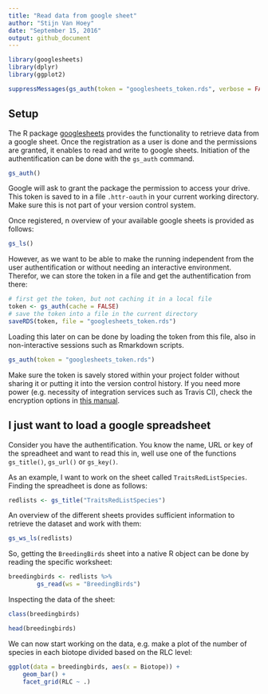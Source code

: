 ```yaml
---
title: "Read data from google sheet"
author: "Stijn Van Hoey"
date: "September 15, 2016"
output: github_document
---
```


```r
library(googlesheets)
library(dplyr)
library(ggplot2)
```

```r
suppressMessages(gs_auth(token = "googlesheets_token.rds", verbose = FALSE))
```

## Setup

The R package [googlesheets](https://github.com/jennybc/googlesheets/blob/master/README.md) provides the functionality to retrieve data from a google sheet. Once the registration as a user is done and the permissions are granted, it enables to read and write to google sheets. Initiation of the authentification can be done with the `gs_auth` command.

```r
gs_auth()
```

Google will ask to grant the package the permission to access your drive. This token is saved to in a file `.httr-oauth` in your current working directory. Make sure this is not part of your version control system.

Once registered, n overview of your available google sheets is provided as follows:
```r
gs_ls()
```

However, as we want to be able to make the running independent from the user authentification or without needing an interactive environment. Therefor, we can store the token in a file and get the authentification from there:

```r
# first get the token, but not caching it in a local file
token <- gs_auth(cache = FALSE)
# save the token into a file in the current directory
saveRDS(token, file = "googlesheets_token.rds")
```

Loading this later on can be done by loading the token from this file, also in non-interactive sessions such as Rmarkdown scripts. 

```r
gs_auth(token = "googlesheets_token.rds")
```

Make sure the token is savely stored within your project folder without sharing it or putting it into the version control history. If you need more power (e.g. necessity of integration services such as Travis CI), check the encryption options in [this manual](https://rawgit.com/jennybc/googlesheets/master/vignettes/managing-auth-tokens.html).

## I just want to load a google spreadsheet

Consider you have the authentification. You know the name, URL or key of the spreadheet and want to read this in, well use one of the functions `gs_title()`, `gs_url()` or `gs_key()`.

As an example, I want to work on the sheet called `TraitsRedListSpecies`. Finding the spreadheet is done as follows:

```r
redlists <- gs_title("TraitsRedListSpecies")
```

An overview of the different sheets provides sufficient information to retrieve the dataset and work with them:

```r
gs_ws_ls(redlists)
```

So, getting the `BreedingBirds` sheet into a native R object can be done by reading the specific worksheet:

```r
breedingbirds <- redlists %>% 
        gs_read(ws = "BreedingBirds")
```

Inspecting the data of the sheet:

```r
class(breedingbirds)
```

```r
head(breedingbirds)
```

We can now start working on the data, e.g. make a plot of the number of species in each biotope divided based on the RLC level:

```r
ggplot(data = breedingbirds, aes(x = Biotope)) +
    geom_bar() + 
    facet_grid(RLC ~ .)
```



